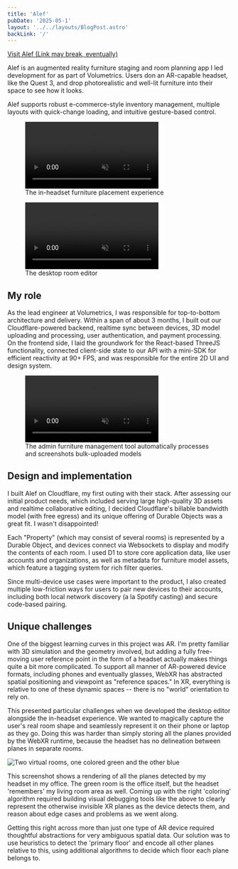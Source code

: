 ```yaml
---
title: 'Alef'
pubDate: '2025-05-1'
layout: '../../layouts/BlogPost.astro'
backLink: '/'
---
```


<a href="https://alef.io">
	Visit Alef (Link may break, eventually)
</a>

Alef is an augmented reality furniture staging and room planning app I led development for as part of Volumetrics. Users don an AR-capable headset, like the Quest 3, and drop photorealistic and well-lit furniture into their space to see how it looks.

Alef supports robust e-commerce-style inventory management, multiple layouts with quick-change loading, and intuitive gesture-based control.

<figure>
	<video src="/videos/alef-demo-1-compressed.mp4" autoplay loop muted></video>
	<figcaption>The in-headset furniture placement experience</figcaption>
</figure>

<figure>
	<video src="/videos/alef-editor.mp4" autoplay loop muted></video>
	<figcaption>The desktop room editor</figcaption>
</figure>


## My role

As the lead engineer at Volumetrics, I was responsible for top-to-bottom architecture and delivery. Within a span of about 3 months, I built out our Cloudflare-powered backend, realtime sync between devices, 3D model uploading and processing, user authentication, and payment processing. On the frontend side, I laid the groundwork for the React-based ThreeJS functionality, connected client-side state to our API with a mini-SDK for efficient reactivity at 90+ FPS, and was responsible for the entire 2D UI and design system.

<figure>
<video src="/videos/alef-admin.mp4" autoplay loop muted></video>
<figcaption>The admin furniture management tool automatically processes and screenshots bulk-uploaded models</figcaption>
</figure>

## Design and implementation

I built Alef on Cloudflare, my first outing with their stack. After assessing our initial product needs, which included serving large high-quality 3D assets and realtime collaborative editing, I decided Cloudflare's billable bandwidth model (with free egress) and its unique offering of Durable Objects was a great fit. I wasn't disappointed!

Each "Property" (which may consist of several rooms) is represented by a Durable Object, and devices connect via Websockets to display and modify the contents of each room. I used D1 to store core application data, like user accounts and organizations, as well as metadata for furniture model assets, which feature a tagging system for rich filter queries.

Since multi-device use cases were important to the product, I also created multiple low-friction ways for users to pair new devices to their accounts, including both local network discovery (a la Spotify casting) and secure code-based pairing.

## Unique challenges

One of the biggest learning curves in this project was AR. I'm pretty familiar with 3D simulation and the geometry involved, but adding a fully free-moving user reference point in the form of a headset actually makes things quite a bit more complicated. To support all manner of AR-powered device formats, including phones and eventually glasses, WebXR has abstracted spatial positioning and viewpoint as "reference spaces." In XR, everything is relative to one of these dynamic spaces -- there is no "world" orientation to rely on.

This presented particular challenges when we developed the desktop editor alongside the in-headset experience. We wanted to magically capture the user's real room shape and seamlessly represent it on their phone or laptop as they go. Doing this was harder than simply storing all the planes provided by the WebXR runtime, because the headset has no delineation between planes in separate rooms.

![Two virtual rooms, one colored green and the other blue](/images/projects/alef/plane-debug.png)

This screenshot shows a rendering of all the planes detected by my headset in my office. The green room is the office itself, but the headset 'remembers' my living room area as well. Coming up with the right 'coloring' algorithm required building visual debugging tools like the above to clearly represent the otherwise invisible XR planes as the device detects them, and reason about edge cases and problems as we went along.

Getting this right across more than just one type of AR device required thoughtful abstractions for very ambiguous spatial data. Our solution was to use heuristics to detect the 'primary floor' and encode all other planes relative to this, using additional algorithms to decide which floor each plane belongs to.

